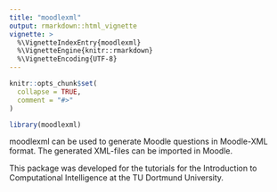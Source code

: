 ```yaml
---
title: "moodlexml"
output: rmarkdown::html_vignette
vignette: >
  %\VignetteIndexEntry{moodlexml}
  %\VignetteEngine{knitr::rmarkdown}
  %\VignetteEncoding{UTF-8}
---
```


```r
knitr::opts_chunk$set(
  collapse = TRUE,
  comment = "#>"
)
```

```r
library(moodlexml)
```

moodlexml can be used to generate Moodle questions in Moodle-XML format. The 
generated XML-files can be imported in Moodle. 

This package was developed for the tutorials for the Introduction to
Computational Intelligence at the TU Dortmund University. 


